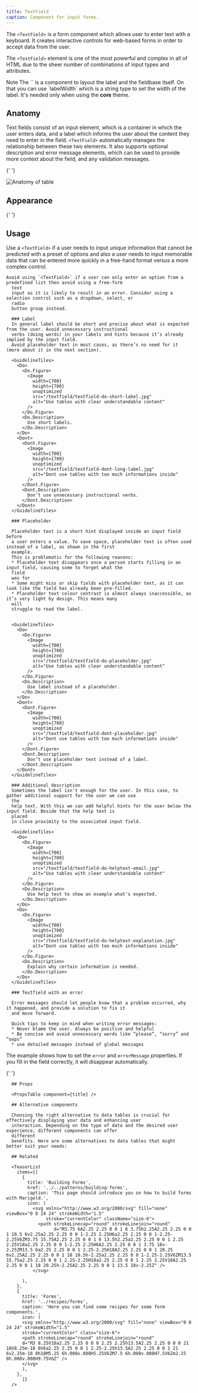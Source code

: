 ```yaml
---
title: TextField
caption: Component for input forms.
---
```


The `<TextField>` is a form component which allows user to enter text with a keyboard. It creates interactive controls for web-based forms in order to accept data from the user.

The `<TextField>` element is one of the most powerful and complex in all of HTML due to the sheer number of combinations of input types and attributes.

<SectionMessage>
  <SectionMessage.Title>Note</SectionMessage.Title>
  <SectionMessage.Content>
    The `<FieldGroup>` is a component to layout the label and the fieldbase itself. On that you can use `labelWidth`
    which is a string type to set the width of the label. It's needed only when using the <strong>core</strong> theme.
  </SectionMessage.Content>
</SectionMessage>

## Anatomy

Text fields consist of an input element, which is a container in which the user enters data, and a label which informs the user about the content they need to enter in the field.
`<TextField>` automatically manages the relationship between these two elements. It also supports optional description
and error message elements, which can be used to provide more
context about the field, and any validation messages.

{' '}

<Image
  src="/textfield/textfield-anatomy.jpg"
  alt="Anatomy of table"
  width={800}
  height={550}
  className="mx-auto block"
/>

## Appearance

{' '}

<AppearanceDemo component={title} />

## Usage

Use a `<TextField>` if a user needs to input unique information that cannot be predicted with a preset of options and
also a user needs to input memorable data that can be entered more quickly in a free-hand format versus a more
complex
control.

    Avoid using `<TextField>` if a user can only enter an option from a predefined list then avoid using a free-form
      text
      input as it is likely to result in an error. Consider using a selection control such as a dropdown, select, or
      radio
      button group instead.

      ### Label
      In general label should be short and precise about what is expected from the user. Avoid unnecessary instructional
      verbs (doing words) in your labels and hints because it’s already implied by the input field.
      Avoid placeholder text in most cases, as there’s no need for it (more about it in the next section).

      <GuidelineTiles>
        <Do>
          <Do.Figure>
            <Image
              width={700}
              height={700}
              unoptimized
              src="/textfield/textfield-do-short-label.jpg"
              alt="Use tables with clear understandable content"
            />
          </Do.Figure>
          <Do.Description>
            Use short labels.
          </Do.Description>
        </Do>
        <Dont>
          <Dont.Figure>
            <Image
              width={700}
              height={700}
              unoptimized
              src="/textfield/textfield-dont-long-label.jpg"
              alt="Dont use tables with too much informations inside"
            />
          </Dont.Figure>
          <Dont.Description>
            Don’t use unnecessary instructional verbs.
          </Dont.Description>
        </Dont>
      </GuidelineTiles>

      ### Placeholder

      Placeholder text is a short hint displayed inside an input field before
      a user enters a value. To save space, placeholder text is often used instead of a label, as shown in the first
      example.
      This is problematic for the following reasons:
      * Placeholder text disappears once a person starts filling in an input field, causing some to forget what the
      field
      was for
      * Some might miss or skip fields with placeholder text, as it can look like the field has already been pre-filled.
      * Placeholder text colour contrast is almost always inaccessible, as it’s very light by design. This means many
      will
      struggle to read the label.


      <GuidelineTiles>
        <Do>
          <Do.Figure>
            <Image
              width={700}
              height={700}
              unoptimized
              src="/textfield/textfield-do-placeholder.jpg"
              alt="Use tables with clear understandable content"
            />
          </Do.Figure>
          <Do.Description>
            Use label instead of a placeholder.
          </Do.Description>
        </Do>
        <Dont>
          <Dont.Figure>
            <Image
              width={700}
              height={700}
              unoptimized
              src="/textfield/textfield-dont-placeholder.jpg"
              alt="Dont use tables with too much informations inside"
            />
          </Dont.Figure>
          <Dont.Description>
            Don’t use placeholder text instead of a label.
          </Dont.Description>
        </Dont>
      </GuidelineTiles>

      ### Additional description
      Sometimes the label isn't enough for the user. In this case, to gather additional support for the user we can use
      the
      help text. With this we can add helpful hints for the user below the input field. Beside that the help text is
      placed
      in close proximity to the associated input field.

      <GuidelineTiles>
        <Do>
          <Do.Figure>
            <Image
              width={700}
              height={700}
              unoptimized
              src="/textfield/textfield-do-helptext-email.jpg"
              alt="Use tables with clear understandable content"
            />
          </Do.Figure>
          <Do.Description>
            Use help text to show an example what's expected.
          </Do.Description>
        </Do>
        <Do>
          <Do.Figure>
            <Image
              width={700}
              height={700}
              unoptimized
              src="/textfield/textfield-do-helptext-explanation.jpg"
              alt="Dont use tables with too much informations inside"
            />
          </Do.Figure>
          <Do.Description>
            Explain why certain information is needed.
          </Do.Description>
        </Do>
      </GuidelineTiles>

      ### Textfield with an error

      Error messages should let people know that a problem occurred, why it happened, and provide a solution to fix it
      and move forward.

      Quick tips to keep in mind when writing error messages:
      * Never blame the user. Always be positive and helpful
      * Be concise and avoid unnecessary words like “please”, “sorry” and “oops”
      * use detailed messages instead of global messages

The example shows how to set the `error` and `errorMessage` properties. If you fill in the field correctly, it
will disappear automatically.

{' '}
<ComponentDemo file="./textfield-error.demo.tsx" />

      ## Props

      <PropsTable component={title} />

      ## Alternative components

      Choosing the right alternative to data tables is crucial for effectively displaying your data and enhancing user
      interaction. Depending on the type of data and the desired user experience, different components can offer
      different
      benefits. Here are some alternatives to data tables that might better suit your needs:

      ## Related

      <TeaserList
        items={[
          {
            title: 'Building Forms',
            href: '../../patterns/building-forms',
            caption: 'This page should introduce you on how to build forms with Marigold.',
            icon: (
              <svg xmlns="http://www.w3.org/2000/svg" fill="none" viewBox="0 0 24 24" strokeWidth="1.5"
                   stroke="currentColor" className="size-6">
                <path strokeLinecap="round" strokeLinejoin="round"
                      d="M3.75 6A2.25 2.25 0 0 1 6 3.75h2.25A2.25 2.25 0 0 1 10.5 6v2.25a2.25 2.25 0 0 1-2.25 2.25H6a2.25 2.25 0 0 1-2.25-2.25V6ZM3.75 15.75A2.25 2.25 0 0 1 6 13.5h2.25a2.25 2.25 0 0 1 2.25 2.25V18a2.25 2.25 0 0 1-2.25 2.25H6A2.25 2.25 0 0 1 3.75 18v-2.25ZM13.5 6a2.25 2.25 0 0 1 2.25-2.25H18A2.25 2.25 0 0 1 20.25 6v2.25A2.25 2.25 0 0 1 18 10.5h-2.25a2.25 2.25 0 0 1-2.25-2.25V6ZM13.5 15.75a2.25 2.25 0 0 1 2.25-2.25H18a2.25 2.25 0 0 1 2.25 2.25V18A2.25 2.25 0 0 1 18 20.25h-2.25A2.25 2.25 0 0 1 13.5 18v-2.25Z" />
              </svg>

          ),
        },
        {
          title: 'Forms',
          href: '../recipes/forms',
          caption: 'Here you can find some recipes for some form components.',
          icon: (
          <svg xmlns="http://www.w3.org/2000/svg" fill="none" viewBox="0 0 24 24" strokeWidth="1.5"
          stroke="currentColor" class="size-6">
          <path strokeLinecap="round" strokeLinejoin="round"
          d="M3 8.25V18a2.25 2.25 0 0 0 2.25 2.25h13.5A2.25 2.25 0 0 0 21 18V8.25m-18 0V6a2.25 2.25 0 0 1 2.25-2.25h13.5A2.25 2.25 0 0 1 21 6v2.25m-18 0h18M5.25 6h.008v.008H5.25V6ZM7.5 6h.008v.008H7.5V6Zm2.25 0h.008v.008H9.75V6Z" />
          </svg>
          ),
        },
          ]}
      />
